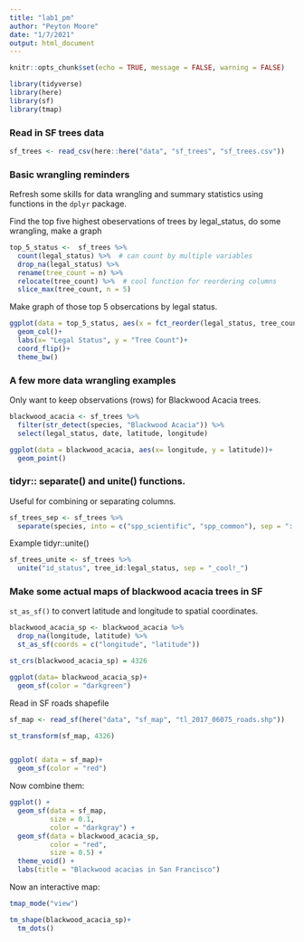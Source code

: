 ```yaml
---
title: "lab1_pm"
author: "Peyton Moore"
date: "1/7/2021"
output: html_document
---
```


```r
knitr::opts_chunk$set(echo = TRUE, message = FALSE, warning = FALSE)

library(tidyverse)
library(here)
library(sf)
library(tmap)
```


### Read in SF trees data 

```r

sf_trees <- read_csv(here::here("data", "sf_trees", "sf_trees.csv"))


```

### Basic wrangling reminders

Refresh some skills for data wrangling and summary statistics using functions in the `dplyr` package. 

Find the top five highest obeservations of trees by legal_status, do some wrangling, make a graph 
```r
top_5_status <-  sf_trees %>% 
  count(legal_status) %>%  # can count by multiple variables 
  drop_na(legal_status) %>% 
  rename(tree_count = n) %>% 
  relocate(tree_count) %>%  # cool function for reordering columns
  slice_max(tree_count, n = 5)

```



Make graph of those top 5 obsercations by legal status. 

```r
ggplot(data = top_5_status, aes(x = fct_reorder(legal_status, tree_count), y = tree_count))+
  geom_col()+
  labs(x= "Legal Status", y = "Tree Count")+
  coord_flip()+
  theme_bw()

```
### A few more data wrangling examples 

Only want to keep observations (rows) for Blackwood Acacia trees. 

```r
blackwood_acacia <- sf_trees %>% 
  filter(str_detect(species, "Blackwood Acacia")) %>% 
  select(legal_status, date, latitude, longitude)

ggplot(data = blackwood_acacia, aes(x= longitude, y = latitude))+
  geom_point()
```

### tidyr:: separate() and unite() functions. 

Useful for combining or separating columns. 

```r
sf_trees_sep <- sf_trees %>% 
  separate(species, into = c("spp_scientific", "spp_common"), sep = "::")
```


Example tidyr::unite()

```r
sf_trees_unite <- sf_trees %>% 
  unite("id_status", tree_id:legal_status, sep = "_cool!_")
```



### Make some actual maps of blackwood acacia trees in SF

`st_as_sf()` to convert latitude and longitude to spatial coordinates. 

```r
blackwood_acacia_sp <- blackwood_acacia %>% 
  drop_na(longitude, latitude) %>% 
  st_as_sf(coords = c("longitude", "latitude"))

st_crs(blackwood_acacia_sp) = 4326

ggplot(data= blackwood_acacia_sp)+
  geom_sf(color = "darkgreen")


```



Read in SF roads shapefile 

```r
sf_map <- read_sf(here("data", "sf_map", "tl_2017_06075_roads.shp"))

st_transform(sf_map, 4326)


ggplot( data = sf_map)+
  geom_sf(color = "red")
```


Now combine them: 
```r
ggplot() +
  geom_sf(data = sf_map,
          size = 0.1,
          color = "darkgray") +
  geom_sf(data = blackwood_acacia_sp, 
          color = "red", 
          size = 0.5) +
  theme_void() +
  labs(title = "Blackwood acacias in San Francisco")
```


Now an interactive map:
```r
tmap_mode("view")

tm_shape(blackwood_acacia_sp)+
  tm_dots()

```






